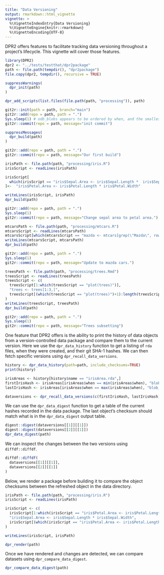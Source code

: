 ```yaml
---
title: "Data Versioning"
output: rmarkdown::html_vignette
vignette: >
  %\VignetteIndexEntry{Data Versioning}
  %\VignetteEngine{knitr::rmarkdown}
  %\VignetteEncoding{UTF-8}
---
```


DPR2 offers features to facilitate tracking data versioning throughout a project's lifecycle. This vignette will cover those features.

```r

library(DPR2)
dpr2 <- "../tests/testthat/dpr2package"
path <- file.path(tempdir(), "dpr2package")
file.copy(dpr2, tempdir(), recursive = TRUE)

suppressWarnings(
  dpr_init(path)
)

dpr_add_scripts(list.files(file.path(path, "processing")), path)

git2r::init(path = path, branch="main")
git2r::add(repo = path, path = ".")
Sys.sleep(1) # odb_blobs appears to be ordered by when, and the smallest unit is 1 sec, adding pauses to get correct sorting
git2r::commit(repo = path, message="init commit")

suppressMessages(
  dpr_build(path)
)

git2r::add(repo = path, path = ".")
git2r::commit(repo = path, message="Our first build")

irisPath <- file.path(path, "processing/iris.R")
irisScript <- readLines(irisPath)

irisScript[
  which(irisScript == "iris$Sepal.Area <- iris$Sepal.Length *  iris$Sepal.Width")
]<-  "iris$Petal.Area <- iris$Petal.Length * iris$Petal.Width"

writeLines(irisScript, irisPath)
dpr_build(path)

git2r::add(repo = path, path = ".")
Sys.sleep(1)
git2r::commit(repo = path, message="Change sepal area to petal area.")

mtcarsPath <- file.path(path, "processing/mtcars.R")
mtcarsScript <- readLines(mtcarsPath)
mtcarsScript[which(mtcarsScript == "mazda <- mtcars[grep(\"Mazda\", row.names(mtcars)),]")] <- "mazda <- mtcars[grep(\"Mazda\", row.names(mtcars)),][1]"
writeLines(mtcarsScript, mtcarsPath)
dpr_build(path)

git2r::add(repo = path, path = ".")
Sys.sleep(1)
git2r::commit(repo = path, message="Update to mazda cars.")

treesPath <- file.path(path, "processing/trees.Rmd")
treesScript <- readLines(treesPath)
treesScript <- c(
  treesScript[1:which(treesScript == "plot(trees)")],
  "trees <- trees[1:3,]",
  treesScript[(which(treesScript == "plot(trees)")+1):length(treesScript)]
)
writeLines(treesScript, treesPath)
dpr_build(path)

git2r::add(repo = path, path = ".")
Sys.sleep(1)
git2r::commit(repo = path, message="Trees subsetting")

```

One feature that DPR2 offers is the ability to print the history of data objects from a version-controlled data package and compare them to the current version. Here we use the `dpr_data_history` function to get a listing of `rda` files, when they were created, and their git SHA-1 hashes.  We can then fetch specific versions using `dpr_recall_data_versions`.

```r

history <- dpr_data_history(path=path, include_checksums=TRUE)
print(history)

irisAreas <- history[history$name == "irisArea.rda",]
firstIrisHash <- irisAreas[irisAreas$when == min(irisAreas$when), "blob_git_sha1"]
lastIrisHash <- irisAreas[irisAreas$when == max(irisAreas$when), "blob_git_sha1"]

dataversions <- dpr_recall_data_versions(c(firstIrisHash, lastIrisHash), path)

```

We can use the `dpr_data_digest` function to get a table of the current hashes recorded in the data package. The last object's checksum should match what is in the `dpr_data_digest` output table.

```r

digest::digest(dataversions[[1]][[1]])
digest::digest(dataversions[[2]][[1]])
dpr_data_digest(path)

```

We can inspect the changes between the two versions using `diffdf::diffdf`.

```r

diffdf::diffdf(
  dataversions[[1]][[1]],
  dataversions[[2]][[1]]
)

```

Below, we render a package before building it to compare the object checksums between the refreshed object in the data directory.

```r

irisPath <- file.path(path, "processing/iris.R")
irisScript <- readLines(irisPath)

irisScript <- c(
  irisScript[1:which(irisScript == "iris$Petal.Area <- iris$Petal.Length * iris$Petal.Width")],
  "iris$Sepal.Area <- iris$Sepal.Length * iris$Sepal.Width",
  irisScript[(which(irisScript == "iris$Petal.Area <- iris$Petal.Length * iris$Petal.Width") + 1): length(irisScript)]
)

writeLines(irisScript, irisPath)

```

```r

dpr_render(path)

```

Once we have rendered and changes are detected, we can compare datasets using `dpr_compare_data_digest`.

```r

dpr_compare_data_digest(path)

```

